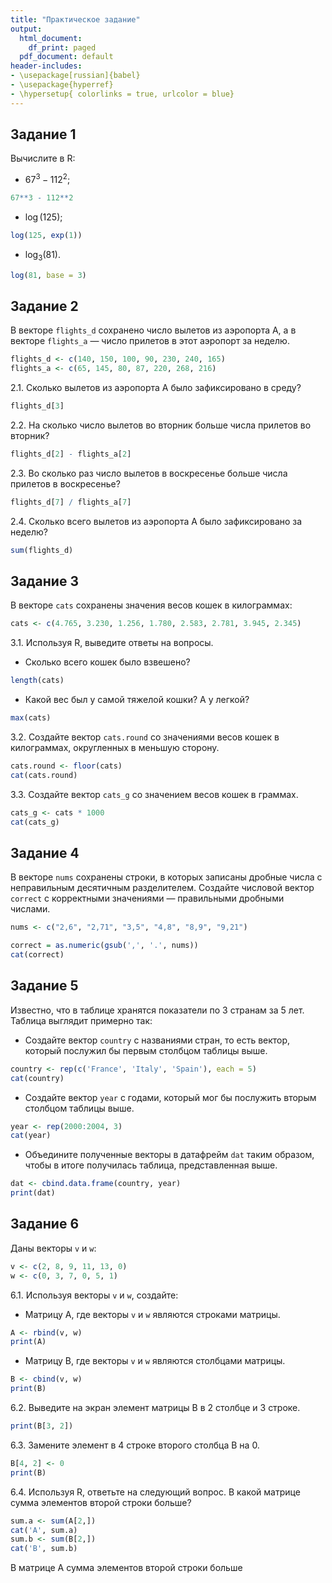 ---
title: "Практическое задание"
output:
  html_document:
    df_print: paged
  pdf_document: default
header-includes:
- \usepackage[russian]{babel}
- \usepackage{hyperref}
- \hypersetup{ colorlinks = true, urlcolor = blue}
---

## Задание 1

Вычислите в R:

* $67 ^ 3 - 112 ^ 2$;
```{r}
67**3 - 112**2
```
* $\log(125)$;
```{r}
log(125, exp(1))
```
* $\log_3(81)$.
```{r}
log(81, base = 3)
```

## Задание 2

В векторе `flights_d` сохранено число вылетов из аэропорта А, а в векторе `flights_a` — число прилетов в этот аэропорт за неделю.

```{r}
flights_d <- c(140, 150, 100, 90, 230, 240, 165)
flights_a <- c(65, 145, 80, 87, 220, 268, 216)
```

2.1. Сколько вылетов из аэропорта А было зафиксировано в среду?
```{r, echo=FALSE}
flights_d[3]
```

2.2.  На сколько число вылетов во вторник больше числа прилетов во вторник?
```{r, echo=FALSE}
flights_d[2] - flights_a[2]
```

2.3. Во сколько раз число вылетов в воскресенье больше числа прилетов в воскресенье?
```{r, echo=FALSE}
flights_d[7] / flights_a[7]
```

2.4. Сколько всего вылетов из аэропорта А было зафиксировано за неделю?
```{r}
sum(flights_d)
```

## Задание 3

В векторе `cats` сохранены значения весов кошек в килограммах:

```{r}
cats <- c(4.765, 3.230, 1.256, 1.780, 2.583, 2.781, 3.945, 2.345)
```

3.1. Используя R, выведите ответы на вопросы.

* Сколько всего кошек было взвешено?
```{r, echo=FALSE}
length(cats)
```

* Какой вес был у самой тяжелой кошки? А у легкой?
```{r, echo=FALSE}
max(cats)
```

3.2. Создайте вектор `cats.round` со значениями весов кошек в килограммах, округленных в меньшую сторону.
```{r, echo=FALSE}
cats.round <- floor(cats)
cat(cats.round)
```

3.3. Создайте вектор `cats_g` со значением весов кошек в граммах.
```{r, echo=FALSE}
cats_g <- cats * 1000
cat(cats_g)
```

## Задание 4

В векторе `nums` сохранены строки, в которых записаны дробные числа с неправильным десятичным разделителем. Создайте числовой вектор `correct` с корректными значениями — правильными дробными числами.

```{r}
nums <- c("2,6", "2,71", "3,5", "4,8", "8,9", "9,21")
```
```{r, echo=FALSE}
correct = as.numeric(gsub(',', '.', nums))
cat(correct)
```

## Задание 5

Известно, что в таблице хранятся показатели по 3 странам за 5 лет. Таблица выглядит примерно так:

\begin{table}[]
\centering
\begin{tabular}{|l|l|}
\hline
\textbf{country} & \textbf{year} \\ \hline
France           & 2000          \\ \hline
France           & 2001          \\ \hline
France           & 2002          \\ \hline
France           & 2003          \\ \hline
France           & 2004          \\ \hline
Italy            & 2000          \\ \hline
Italy            & 2001          \\ \hline
Italy            & 2002          \\ \hline
Italy            & 2003          \\ \hline
Italy            & 2004          \\ \hline
Spain            & 2000          \\ \hline
Spain            & 2001          \\ \hline
Spain            & 2002          \\ \hline
Spain            & 2003          \\ \hline
Spain            & 2004          \\ \hline
\end{tabular}
\end{table}

* Создайте вектор `country` с названиями стран, то есть вектор, который послужил бы первым столбцом таблицы выше.
```{r, echo=FALSE}
country <- rep(c('France', 'Italy', 'Spain'), each = 5)
cat(country)
```

* Создайте вектор `year` с годами, который мог бы послужить вторым столбцом таблицы выше.
```{r}
year <- rep(2000:2004, 3)
cat(year)
```

* Объедините полученные векторы в датафрейм `dat` таким образом, чтобы в итоге получилась таблица, представленная выше.
```{r, echo=FALSE}
dat <- cbind.data.frame(country, year)
print(dat)
```

## Задание 6

Даны векторы `v` и `w`:

```{r}
v <- c(2, 8, 9, 11, 13, 0)
w <- c(0, 3, 7, 0, 5, 1)
```

6.1. Используя векторы `v` и `w`, создайте:

* Матрицу A, где векторы `v` и `w` являются строками матрицы. 
```{r, echo=FALSE}
A <- rbind(v, w)
print(A)
```


* Матрицу B, где векторы `v` и `w` являются столбцами матрицы. 
```{r, echo=FALSE}
B <- cbind(v, w)
print(B)
```


6.2. Выведите на экран элемент матрицы B в 2 столбце и 3 строке.
```{r, echo=FALSE}
print(B[3, 2])
```


6.3. Замените элемент в 4 строке второго столбца B на 0.
```{r, echo=FALSE}
B[4, 2] <- 0
print(B)
```


6.4. Используя R, ответьте на следующий вопрос. В какой матрице сумма элементов второй строки больше?
```{r, echo=FALSE}
sum.a <- sum(A[2,])
cat('A', sum.a)
sum.b <- sum(B[2,])
cat('B', sum.b)

```
В матрице А сумма элементов второй строки больше

